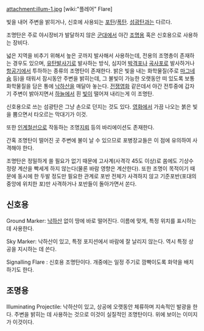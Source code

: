attachment:illum-1.jpg
[wiki:"플레어" Flare]

빛을 내어 주변을 밝히거나, 신호에 사용되는 [[포탄]]/[[폭탄]].
[[섬광탄]]과는 다르다.

조명탄은 주로 야시장비가 발달하지 않은 [[군대]]에서 야간 [[조명]]용 혹은 신호용으로 사용하는 장비다.

넓은 지역을 비추기 위해서 높은 곳까지 발사해서 사용하는데, 전용의 조명총이 존재하는 경우도 있으며, [[유탄발사기]]로 발사하는 방식, 심지어 [[박격포]]나 [[곡사포]]로 발사하거나 [[항공기]]에서 투하하는 종류의 조명탄이 존재한다. 밝은 빛을 내는 화학물질(주로 [[마그네슘]] 등)을 태워서 잠시동안 주변을 밝히는데, 그 불빛이 가능한 오랫동안 떠 있도록 보통 화학물질을 담은 통에 [[낙하산]]을 매달아 놓는다. [[전쟁]]영화 같은데서 야간 전투중에 갑자기 주변이 밝아지면서 [[하늘]]에서 흰 [[빛]]이 떨어져 내리는게 이 조명탄.

신호용으로 쓰는 섬광탄은 그냥 손으로 던지는 것도 있다. [[영화]]에서 가끔 나오는 붉은 빛을 뿜으면서 타오르는 막대기가 이것.

또한 [[인계철선]]으로 작동하는 조명[[지뢰]] 등의 바리에이션도 존재한다.

간혹 조명탄이 떨어진 곳 주변에 불이 날 수 있으므로 포병장교들은 이 점에 유의하여 사격해야 한다.

조명탄은 정밀하게 쏠 필요가 없기 때문에 고사계(사격각 45도 이상)로 쏨에도 기상수정량 계산을 빡세게 하지 않는다(물론 바람 영향은 계산한다). 또한 조명이 목적이기 때문에 동시에 한 두발 정도만 필요한 관계로 포반 전체가 사격하지 않고 기준포반(포대의 중앙에 위치한 포)만 사격하거나 포반들이 돌아가면서 쏜다.

== 신호용 ==
Ground Marker: [[낙하산]] 없이 땅에 바로 떨어진다. 이름에 맞게, 특정 위치를 표시하는 데 사용한다.

Sky Marker: 낙하산이 있고, 특정 포지션에서 바람에 잘 날리지 않는다. 역시 특정 상공을 지시하는 데 쓴다.

Signalling Flare : 신호용 조명탄이다. 개중에는 일정 주기로 깜빡이도록 화약을 배치하기도 한다.

== 조명용 ==
Illuminating Projectile: 낙하산이 있고, 상공에 오랫동안 체류하며 지속적인 발광을 한다. 주변을 밝히는 데 사용하는 것으로 이것이 실질적인 조명탄이다. 위에 보이는 이미지가 이것이다.
